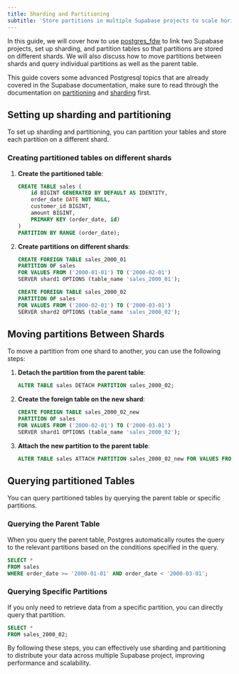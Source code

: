 ```yaml
---
title: Sharding and Partitioning
subtitle: 'Store partitions in multiple Supabase projects to scale horizontally'
---
```


In this guide, we will cover how to use [postgres_fdw](/docs/guides/database/extensions/postgres_fdw) to link two Supabase projects, set up sharding, and partition tables so that partitions are stored on different shards. We will also discuss how to move partitions between shards and query individual partitions as well as the parent table.

This guide covers some advanced Postgresql topics that are already covered in the Supabase documentation, make sure to read through the documentation on [partitioning](/docs/guides/database/partitions) and [sharding](docs/guides/database/sharding) first.

## Setting up sharding and partitioning

To set up sharding and partitioning, you can partition your tables and store each partition on a different shard.

### Creating partitioned tables on different shards

1. **Create the partitioned table**:

   ```sql
   CREATE TABLE sales (
       id BIGINT GENERATED BY DEFAULT AS IDENTITY,
       order_date DATE NOT NULL,
       customer_id BIGINT,
       amount BIGINT,
       PRIMARY KEY (order_date, id)
   )
   PARTITION BY RANGE (order_date);
   ```

2. **Create partitions on different shards**:

   ```sql
   CREATE FOREIGN TABLE sales_2000_01
   PARTITION OF sales
   FOR VALUES FROM ('2000-01-01') TO ('2000-02-01')
   SERVER shard1 OPTIONS (table_name 'sales_2000_01');

   CREATE FOREIGN TABLE sales_2000_02
   PARTITION OF sales
   FOR VALUES FROM ('2000-02-01') TO ('2000-03-01')
   SERVER shard2 OPTIONS (table_name 'sales_2000_02');
   ```

## Moving partitions Between Shards

To move a partition from one shard to another, you can use the following steps:

1. **Detach the partition from the parent table**:

   ```sql
   ALTER TABLE sales DETACH PARTITION sales_2000_02;
   ```

2. **Create the foreign table on the new shard**:

   ```sql
   CREATE FOREIGN TABLE sales_2000_02_new
   PARTITION OF sales
   FOR VALUES FROM ('2000-02-01') TO ('2000-03-01')
   SERVER shard1 OPTIONS (table_name 'sales_2000_02');
   ```

3. **Attach the new partition to the parent table**:

   ```sql
   ALTER TABLE sales ATTACH PARTITION sales_2000_02_new FOR VALUES FROM ('2000-02-01') TO ('2000-03-01');
   ```

## Querying partitioned Tables

You can query partitioned tables by querying the parent table or specific partitions.

### Querying the Parent Table

When you query the parent table, Postgres automatically routes the query to the relevant partitions based on the conditions specified in the query.

```sql
SELECT *
FROM sales
WHERE order_date >= '2000-01-01' AND order_date < '2000-03-01';
```

### Querying Specific Partitions

If you only need to retrieve data from a specific partition, you can directly query that partition.

```sql
SELECT *
FROM sales_2000_02;
```

By following these steps, you can effectively use sharding and partitioning to distribute your data across multiple Supabase project, improving performance and scalability.

